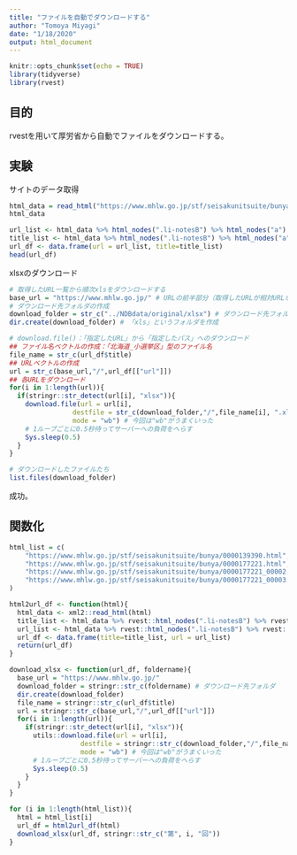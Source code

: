 ```yaml
---
title: "ファイルを自動でダウンロードする"
author: "Tomoya Miyagi"
date: "1/18/2020"
output: html_document
---
```


```r
knitr::opts_chunk$set(echo = TRUE)
library(tidyverse)
library(rvest)
```

## 目的

rvestを用いて厚労省から自動でファイルをダウンロードする。

## 実験

サイトのデータ取得

```r
html_data = read_html("https://www.mhlw.go.jp/stf/seisakunitsuite/bunya/0000177221_00003.html")
html_data
```

```r
url_list <- html_data %>% html_nodes(".li-notesB") %>% html_nodes("a") %>% html_attr("href")
title_list <- html_data %>% html_nodes(".li-notesB") %>% html_nodes("a") %>% html_text()
url_df <- data.frame(url = url_list, title=title_list)
head(url_df)
```

xlsxのダウンロード

```r
# 取得したURL一覧から順次xlsをダウンロードする
base_url = "https://www.mhlw.go.jp/" # URLの前半部分（取得したURLが相対URLなので）
# ダウンロード先フォルダの作成
download_folder = str_c("../NDBdata/original/xlsx") # ダウンロード先フォルダ
dir.create(download_folder) # 「xls」というフォルダを作成

```

```r
# download.file()：「指定したURL」から「指定したパス」へのダウンロード
## ファイル名ベクトルの作成：「北海道_小選挙区」型のファイル名
file_name = str_c(url_df$title)
## URLベクトルの作成
url = str_c(base_url,"/",url_df[["url"]])
## 各URLをダウンロード
for(i in 1:length(url)){
  if(stringr::str_detect(url[i], "xlsx")){
    download.file(url = url[i],
                destfile = str_c(download_folder,"/",file_name[i], ".xlsx"),
                mode = "wb") # 今回は"wb"がうまくいった
    # 1ループごとに0.5秒待ってサーバーへの負荷をへらす
    Sys.sleep(0.5) 
  }
}

# ダウンロードしたファイルたち
list.files(download_folder)
```

成功。

## 関数化

```r
html_list = c(
    "https://www.mhlw.go.jp/stf/seisakunitsuite/bunya/0000139390.html",
    "https://www.mhlw.go.jp/stf/seisakunitsuite/bunya/0000177221.html",
    "https://www.mhlw.go.jp/stf/seisakunitsuite/bunya/0000177221_00002.html",
    "https://www.mhlw.go.jp/stf/seisakunitsuite/bunya/0000177221_00003.html"
)

html2url_df <- function(html){
  html_data <- xml2::read_html(html)
  title_list <- html_data %>% rvest::html_nodes(".li-notesB") %>% rvest::html_nodes("a") %>% rvest::html_text()
  url_list <- html_data %>% rvest::html_nodes(".li-notesB") %>% rvest::html_nodes("a") %>% rvest::html_attr("href")
  url_df <- data.frame(title=title_list, url = url_list)
  return(url_df)
}

download_xlsx <- function(url_df, foldername){
  base_url = "https://www.mhlw.go.jp/"
  download_folder = stringr::str_c(foldername) # ダウンロード先フォルダ
  dir.create(download_folder)
  file_name = stringr::str_c(url_df$title)
  url = stringr::str_c(base_url,"/",url_df[["url"]])
  for(i in 1:length(url)){
    if(stringr::str_detect(url[i], "xlsx")){
      utils::download.file(url = url[i],
                  destfile = stringr::str_c(download_folder,"/",file_name[i], ".xlsx"),
                  mode = "wb") # 今回は"wb"がうまくいった
      # 1ループごとに0.5秒待ってサーバーへの負荷をへらす
      Sys.sleep(0.5)
    }
  }
}

for (i in 1:length(html_list)){
  html = html_list[i]
  url_df = html2url_df(html)
  download_xlsx(url_df, stringr::str_c("第", i, "回"))
}

```

